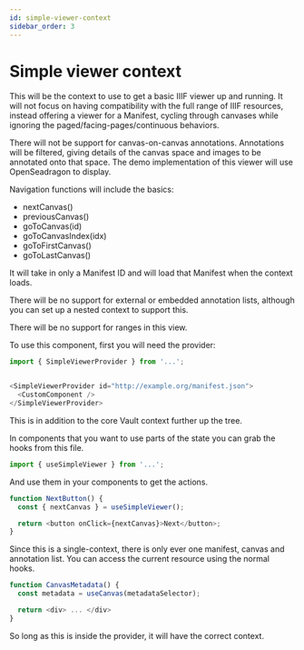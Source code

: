 ```yaml
---
id: simple-viewer-context
sidebar_order: 3
---
```


# Simple viewer context


This will be the context to use to get a basic IIIF viewer up and running.
It will not focus on having compatibility with the full range of IIIF
resources, instead offering a viewer for a Manifest, cycling through canvases
while ignoring the paged/facing-pages/continuous behaviors.

There will not be support for canvas-on-canvas annotations. Annotations will
be filtered, giving details of the canvas space and images to be annotated
onto that space. The demo implementation of this viewer will use
OpenSeadragon to display.

Navigation functions will include the basics:
- nextCanvas()
- previousCanvas()
- goToCanvas(id)
- goToCanvasIndex(idx)
- goToFirstCanvas()
- goToLastCanvas()

It will take in only a Manifest ID and will load that Manifest when the
context loads.

There will be no support for external or embedded annotation lists, although
you can set up a nested context to support this.

There will be no support for ranges in this view.

To use this component, first you will need the provider:
```js
import { SimpleViewerProvider } from '...';


<SimpleViewerProvider id="http://example.org/manifest.json">
  <CustomComponent />
</SimpleViewerProvider>
```
This is in addition to the core Vault context further up the tree.

In components that you want to use parts of the state you can grab the hooks
from this file.
```js
import { useSimpleViewer } from '...';
```
And use them in your components to get the actions.

```js
function NextButton() {
  const { nextCanvas } = useSimpleViewer();

  return <button onClick={nextCanvas}>Next</button>;
}
```

Since this is a single-context, there is only ever one manifest, canvas and
annotation list. You can access the current resource using the normal hooks.
```js
function CanvasMetadata() {
  const metadata = useCanvas(metadataSelector);

  return <div> ... </div>
}
```

So long as this is inside the provider, it will have the correct context.
